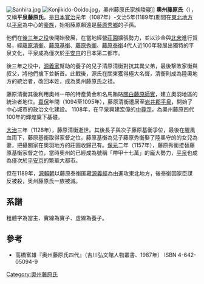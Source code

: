 [[File:Sanhira.jpg|thumb]]
[[File:Konjikido-Ooido.jpg|thumb]]{{link-ja|金色堂|中尊寺金色堂}}，奧州藤原氏家族陵寢]]
'''奧州藤原氏'''（{{jpn|j=奥州藤原氏|hg=おうしゅうふじわらし|rm=Ōshū Fujiwara-shi}}），又稱'''平泉藤原氏'''，是[[日本|日本]][[寬治|寬治]]元年（1087年）-文治5年(1189年)期間在[[東北地方|東北地方]]以[[平泉町|平泉]]為中心的[[豪族|豪族]]，始祖藤原賴遠是[[藤原秀鄉|藤原秀鄉]]的子孫。

他們在[[後三年之役|後三年之役]]後開始發展，在當地經營[[莊園|莊園]]擴張勢力，並以沙金與[[北宋|北宋]]進行貿易，經[[藤原清衡|藤原清衡]]、[[藤原基衡|藤原基衡]]、[[藤原秀衡|藤原秀衡]]、[[藤原泰衡|藤原泰衡]]4代人近100年發展出獨特的平泉文化，平泉成為僅次於[[平安京|平安京]]的日本第二都市。

後三年之役中，[[源義家|源義家]]幫助{{tsl|ja|清原武貞}}的養子{{tsl|ja|藤原經清}}的兒子清原清衡對抗其異父弟{{tsl|ja|清原家衡}}，最後撃敗家衡與叔父{{tsl|ja|清原武衡}}，將他們擒下並斬首。此戰後，源氏在關東獲得極大名聲，清衡則成為陸奧地方的統治者，改回本姓，成為奧州藤原氏之祖。

藤原清衡其後利用奧州一帶的特產黃金和名馬賄賂[[關白|關白]][[藤原師實|藤原師實]]，建立奧羽地區的統治者地位。[[嘉保|嘉保]]年間（1094至1095年），藤原清衡遷居至[[岩井郡|岩井郡]][[平泉|平泉]]，開始了中心城市的政治文化建設。 1108年，在平泉興建宏偉的[[中尊寺|中尊寺]]，為奧州藤原四代100年的輝煌奠下基礎。

[[大治_(日本)|大治]]三年（1128年），藤原清衡逝世。其後長子{{tsl|ja|藤原惟常}}與次子藤原基衡爭位，最後在腥風血雨下，藤原基衡取得家督之位。藤原基衡為兒子藤原秀衡娶了陸奧守的{{tsl|ja|藤原基成}}的女兒為妻，把攝關家在奧羽地方的莊園收歸己有。[[保元|保元]]二年（1157年），藤原秀衡接替藤原基衡家督之位，當時奧州的已經成為號稱「帶甲十七萬」的龐大勢力，[[平泉|平泉]]也成為僅次於[[平安京|平安京]]的繁華大都市。

但在1189年，[[源賴朝|源賴朝]]以藤原泰衡匿藏[[源義經|源義經]]為由進攻東北地方，後泰衡因家臣謀反被殺，奥州藤原氏一族被滅。

== 系譜 ==
;粗體字為當主、實線為實子、虛線為養子。<!--構成の都合で出生順より組み替え-->
{{familytree/start|style="font-size:85%"}}
{{familytree |border=0|01||||02||| 01={{link-ja|藤原頼遠|藤原頼遠}}| 02=[[安倍頼時|安倍頼時]]|}}
{{familytree |border=0| |!||||||!||||||}}
{{familytree |border=0|01|~|y|~|02|~|y|~|03|~|y|~|04| 01={{link-ja|藤原経清|藤原経清}}|02={{link-ja|有加一乃末陪|有加一乃末陪|女}}|03={{link-ja|清原武貞|清原武貞}}|04=女}}
{{familytree |border=0| ||||!|||F|~|~|[||||||!|}}
{{familytree |border=0||||01|02|03||||04|| 01='''[[藤原清衡|清衡]]'''|02=[[藤原清衡|清衡]]|03={{link-ja|清原家衡|清原家衡|家衡}}|04={{link-ja|清原真衡|清原真衡|真衡}}}}
{{familytree |border=0| |,|-|-|+|-|-|v|-|-|v|-|-|.|||}}
{{familytree |border=0|01|02|03|04|| 01={{link-ja|藤原惟常|藤原惟常|惟常}}|02='''[[藤原基衡|基衡]]'''|03={{link-ja|藤原清綱|藤原清綱|清綱}}|04={{link-ja|藤原正衡|藤原正衡|正衡}}}}
{{familytree |border=0| |,|-|-|(|||!|||,|-|-|+|-|-|.}}
{{familytree |border=0|01|02|03|04|05|~|~|~|06| 01='''[[藤原秀衡|秀衡]]'''|02=十三秀栄|03={{link-ja|樋爪俊衡|樋爪俊衡}}|04={{link-ja|樋爪季衡|樋爪季衡}}|05=乙和子|06={{link-ja|佐藤基治|佐藤基治}}}}
{{familytree |border=0| |)|-|-|v|-|-|v|-|-|v|-|-|v|-|-|.}}
{{familytree |border=0|01|02|03|04|05|06|| 01={{link-ja|藤原国衡|藤原国衡|国衡}}|02='''[[藤原泰衡|泰衡]]'''|03={{link-ja|藤原忠衡|藤原忠衡|忠衡}}|04={{link-ja|藤原高衡|藤原高衡|高衡}}|05={{link-ja|藤原通衡|藤原通衡|通衡}}|06={{link-ja|藤原頼衡|藤原頼衡|頼衡}}|}}
{{familytree/end}}

==參考==
*高橋富雄『奥州藤原氏四代』（吉川弘文館人物叢書、1987年） ISBN 4-642-05094-9

[[Category:奧州藤原氏|Category:奧州藤原氏]]